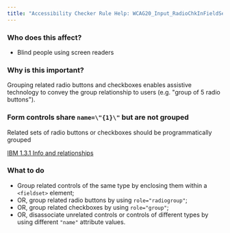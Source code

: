 ```yaml
---
title: "Accessibility Checker Rule Help: WCAG20_Input_RadioChkInFieldSet"
---
```


<div className="toolHelp">
<Row>
<Column colLg={5} colMd={3} colSm={4} className="toolLeft">

### Who does this affect?

 * Blind people using screen readers

### Why is this important?

Grouping related radio buttons and checkboxes enables assistive technology to convey the group relationship to users (e.g. "group of 5 radio buttons").

</Column>
<Column colLg={11} colMd={5} colSm={4} className="toolMain">

<div id="locLevel"></div>

### Form controls share `name=\"{1}\"` but are not grouped
Related sets of radio buttons or checkboxes should be programmatically grouped

[IBM 1.3.1 Info and relationships](https://www.ibm.com/able/guidelines/ci162/info_and_relationships.html)

<div id="locSnippet"></div>

### What to do

 * Group related controls of the same type by enclosing them within a `<fieldset>` element;
 * OR, group related radio buttons by using `role="radiogroup"`;
 * OR, group related checkboxes by using `role="group"`;
 * OR, disassociate unrelated controls or controls of different types by using different `"name"` attribute values.


</Column>
</Row>
</div>
